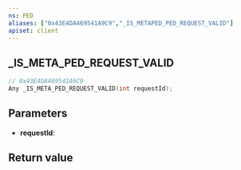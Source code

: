 ```yaml
---
ns: PED
aliases: ["0x43E4DA469541A9C9","_IS_METAPED_PED_REQUEST_VALID"]
apiset: client
---
```

## _IS_META_PED_REQUEST_VALID

```c
// 0x43E4DA469541A9C9
Any _IS_META_PED_REQUEST_VALID(int requestId);
```


## Parameters
* **requestId**:

## Return value